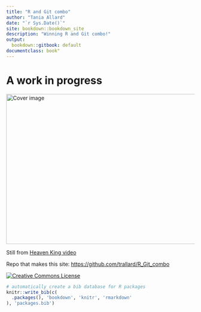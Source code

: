 ```yaml
---
title: "R and Git combo"
author: "Tania Allard"
date: "`r Sys.Date()`"
site: bookdown::bookdown_site
description: "Winning R and Git combo!"
output:
  bookdown::gitbook: default
documentclass: book"
---
```


# A work in progress {-}

<img src="img/watch-me-diff-watch-me-rebase-smaller.png" width="669" height="400" alt="Cover image" />  

Still from [Heaven King video](https://www.youtube.com/watch?v=uBWrpVrazzA)


Repo that makes this site: <https://github.com/trallard/R_Git_combo>

<a rel="license" href="http://creativecommons.org/licenses/by-nc/4.0/"><img alt="Creative Commons License" style="border-width:0" src="https://i.creativecommons.org/l/by-nc/4.0/88x31.png" /></a>

```r
# automatically create a bib database for R packages
knitr::write_bib(c(
  .packages(), 'bookdown', 'knitr', 'rmarkdown'
), 'packages.bib')
```
